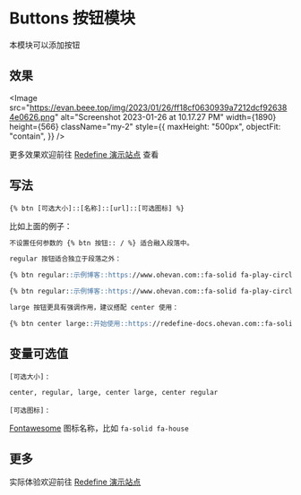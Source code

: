 
# Buttons 按钮模块

本模块可以添加按钮

## 效果

<Image
  src="https://evan.beee.top/img/2023/01/26/ff18cf0630939a7212dcf926384e0626.png"
  alt="Screenshot 2023-01-26 at 10.17.27 PM"
  width={1890}
  height={566}
  className="my-2"
  style={{
    maxHeight: "500px",
    objectFit: "contain",
  }}
/>

更多效果欢迎前往 [Redefine 演示站点](https://redefine.ohevan.com/2022/10/02/theme-demo/) 查看

## 写法

```
{% btn [可选大小]::[名称]::[url]::[可选图标] %}
```

比如上面的例子：

```markdown
不设置任何参数的 {% btn 按钮:: / %} 适合融入段落中。

regular 按钮适合独立于段落之外：

{% btn regular::示例博客::https://www.ohevan.com::fa-solid fa-play-circle %}

{% btn regular::示例博客::https://www.ohevan.com::fa-solid fa-play-circle %}

large 按钮更具有强调作用，建议搭配 center 使用：

{% btn center large::开始使用::https://redefine-docs.ohevan.com::fa-solid fa-download %}
```

## 变量可选值

`[可选大小]` :

```markdown
center, regular, large, center large, center regular
```

`[可选图标]` :

[Fontawesome](https://fontawesome.com/search) 图标名称，比如 `fa-solid fa-house`

## 更多

实际体验欢迎前往 [Redefine 演示站点](https://redefine.ohevan.com/2022/10/02/theme-demo/)
